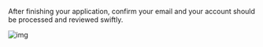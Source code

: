 <!--title={Confirm your email with Twitter}-->

After finishing your application, confirm your email and your account should be processed and reviewed swiftly.

![img](https://lh4.googleusercontent.com/8BKvmctSfLQEKERSZIc9_3jKl7lnpkRJO3736TBuIkfwBzZhkZMmPL8hUnNjrCf27SqX1iZaHOv1RBrNfB2V1990cl9z35ojA-RjoDnN0vgn5XWuDhwMjpbbhHLj5J1qcuq4M2KSC4g)